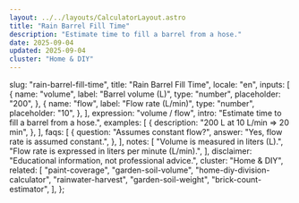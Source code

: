 ```yaml
---
layout: ../../layouts/CalculatorLayout.astro
title: "Rain Barrel Fill Time"
description: "Estimate time to fill a barrel from a hose."
date: 2025-09-04
updated: 2025-09-04
cluster: "Home & DIY"
---
```



  slug: "rain-barrel-fill-time",
  title: "Rain Barrel Fill Time",
  locale: "en",
  inputs: [
    {
      name: "volume",
      label: "Barrel volume (L)",
      type: "number",
      placeholder: "200",
    },
    {
      name: "flow",
      label: "Flow rate (L/min)",
      type: "number",
      placeholder: "10",
    },
  ],
  expression: "volume / flow",
  intro: "Estimate time to fill a barrel from a hose.",
  examples: [
    {
      description: "200 L at 10 L/min ⇒ 20 min",
    },
  ],
  faqs: [
    {
      question: "Assumes constant flow?",
      answer: "Yes, flow rate is assumed constant.",
    },
  ],
  notes: [
    "Volume is measured in liters (L).",
    "Flow rate is expressed in liters per minute (L/min).",
  ],
  disclaimer: "Educational information, not professional advice.",
  cluster: "Home & DIY",
  related: [
    "paint-coverage",
    "garden-soil-volume",
    "home-diy-division-calculator",
    "rainwater-harvest",
    "garden-soil-weight",
    "brick-count-estimator",
  ],
};

<Calculator schema={schema} />
